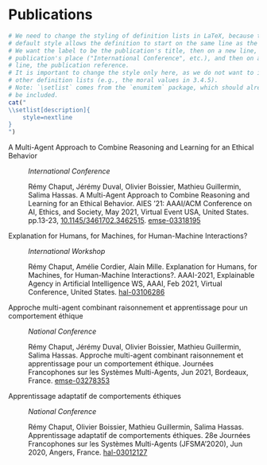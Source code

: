 <!--
This file contains the list of my publications.
Note: I use Definition Lists for the styling; blank lines inform Pandoc that
we do not want a *compact* list (which would be printed without any space
between consecutive definitions, and not very readable).
-->

# Publications

```r
# We need to change the styling of definition lists in LaTeX, because the
# default style allows the definition to start on the same line as the label.
# We want the label to be the publication's title, then on a new line, the
# publication's place ("International Conference", etc.), and then on a 3rd
# line, the publication reference.
# It is important to change the style only here, as we do not want to impact
# other definition lists (e.g., the moral values in 3.4.5).
# Note: `\setlist` comes from the `enumitem` package, which should already
# be included.
cat("
\\setlist[description]{
    style=nextline
}
")
```


A Multi-Agent Approach to Combine Reasoning and Learning for an Ethical Behavior

:   *International Conference*

    Rémy Chaput, Jérémy Duval, Olivier Boissier, Mathieu Guillermin, Salima Hassas. A Multi-Agent Approach to Combine Reasoning and Learning for an Ethical Behavior. AIES '21: AAAI/ACM Conference on AI, Ethics, and Society, May 2021, Virtual Event USA, United States. pp.13-23, [10.1145/3461702.3462515](https://doi.org/10.1145/3461702.3462515). [emse-03318195](https://hal-emse.ccsd.cnrs.fr/emse-03318195)


Explanation for Humans, for Machines, for Human-Machine Interactions?

:   *International Workshop*

    Rémy Chaput, Amélie Cordier, Alain Mille. Explanation for Humans, for Machines, for Human-Machine Interactions?. AAAI-2021, Explainable Agency in Artificial Intelligence WS, AAAI, Feb 2021, Virtual Conference, United States. [hal-03106286](https://hal.archives-ouvertes.fr/hal-03106286)


Approche multi-agent combinant raisonnement et apprentissage pour un comportement éthique

:   *National Conference*

    Rémy Chaput, Jérémy Duval, Olivier Boissier, Mathieu Guillermin, Salima Hassas. Approche multi-agent combinant raisonnement et apprentissage pour un comportement éthique. Journées Francophones sur les Systèmes Multi-Agents, Jun 2021, Bordeaux, France. [emse-03278353](https://hal-emse.ccsd.cnrs.fr/emse-03278353)


Apprentissage adaptatif de comportements éthiques

:   *National Conference*

    Rémy Chaput, Olivier Boissier, Mathieu Guillermin, Salima Hassas. Apprentissage adaptatif de comportements éthiques. 28e Journées Francophones sur les Systèmes Multi-Agents (JFSMA'2020), Jun 2020, Angers, France. [hal-03012127](https://hal.archives-ouvertes.fr/hal-03012127)
